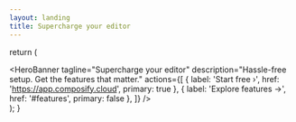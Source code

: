 ```yaml
---
layout: landing
title: Supercharge your editor
---
```



  return (
    <main>
      <HeroBanner
        tagline="Supercharge your editor"
        description="Hassle-free setup. Get the features that matter."
        actions={[
          { label: 'Start free ›', href: 'https://app.composify.cloud', primary: true },
          { label: 'Explore features →', href: '#features', primary: false },
        ]}
      />
      <PriceCalculator />
      <PlanGroup />
      <FeatureGroup
        id="features"
        title="The fastest way to build Server Driven UI."
        description="Build and ship with our cloud — everything you need is ready out of the box."
      >
        <FeatureItemCompact
          emoji="🌐"
          title="Managed hosting, unlimited bandwidth"
          description="We take care of deployment, scaling, and infrastructure — with unlimited bandwidth, so traffic spikes are never a concern."
        />
        <FeatureItemCompact
          emoji="🙌"
          title="Real-time collaboration"
          description="Work together in the same editor, see updates instantly, and avoid merge conflicts. Collaboration that actually feels seamless."
          planned={true}
        />
        <FeatureItemCompact
          emoji="⏳"
          title="Time-travel version history"
          description="Roll back to any previous version in seconds. Explore the full history and experiment freely without worrying about losing progress."
          planned={true}
        />
        <FeatureItemCompact
          emoji="💳"
          title="Start free and pay as you go"
          description="No upfront costs or hidden fees. Get started for free and pay only for the resources you use, scaling as your needs grow."
        />
      </FeatureGroup>
    </main>
  );
}
